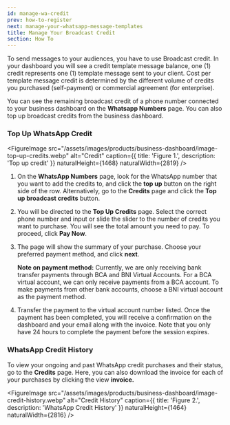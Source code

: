 ```yaml
---
id: manage-wa-credit
prev: how-to-register
next: manage-your-whatsapp-message-templates
title: Manage Your Broadcast Credit
section: How To
---
```


To send messages to your audiences, you have to use Broadcast credit. In your dashboard you will see a credit template message balance, one (1) credit represents one (1) template message sent to your client. Cost per template message credit is determined by the different volume of credits you purchased (self-payment) or commercial agreement (for enterprise).

You can see the remaining broadcast credit of a phone number connected to your business dashboard on the **Whatsapp Numbers** page. You can also top up broadcast credits from the business dashboard.

### Top Up WhatsApp Credit

<FigureImage
  src="/assets/images/products/business-dashboard/image-top-up-credits.webp"
  alt="Credit"
  caption={{ title: 'Figure 1.', description: 'Top up credit' }}
  naturalHeight={1468}
  naturalWidth={2819}
/>

1. On the **WhatsApp Numbers** page, look for the WhatsApp number that you want to add the credits to, and click the **top up** button on the right side of the row. Alternatively, go to the **Credits** page and click the **Top up broadcast credits** button.

2. You will be directed to the **Top Up Credits** page. Select the correct phone number and input or slide the slider to the number of credits you want to purchase. You will see the total amount you need to pay. To proceed, click **Pay Now**.

3. The page will show the summary of your purchase. Choose your preferred payment method, and click **next**.

   **Note on payment method:**
   Currently, we are only receiving bank transfer payments through BCA and BNI Virtual Accounts. For a BCA virtual account, we can only receive payments from a BCA account. To make payments from other bank accounts, choose a BNI virtual account as the payment method.

4. Transfer the payment to the virtual account number listed. Once the payment has been completed, you will receive a confirmation on the dashboard and your email along with the invoice. Note that you only have 24 hours to complete the payment before the session expires.

### WhatsApp Credit History

To view your ongoing and past WhatsApp credit purchases and their status, go to the **Credits** page. Here, you can also download the invoice for each of your purchases by clicking the view **invoice.**

<FigureImage
  src="/assets/images/products/business-dashboard/image-credit-history.webp"
  alt="Credit History"
  caption={{ title: 'Figure 2.', description: 'WhatsApp Credit History' }}
  naturalHeight={1464}
  naturalWidth={2816}
/>

